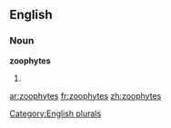 ==English==

===Noun===
'''zoophytes'''

# {{plural of|[[zoophyte]]}}

[[Category:English plurals]]

[[ar:zoophytes]]
[[fr:zoophytes]]
[[zh:zoophytes]]